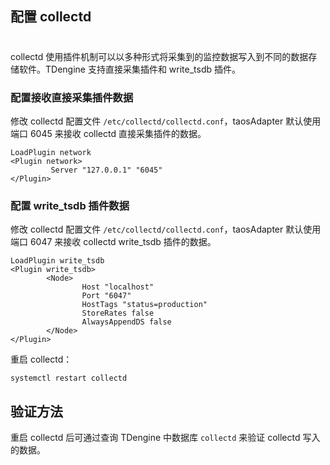 ## 配置 collectd
#
collectd 使用插件机制可以以多种形式将采集到的监控数据写入到不同的数据存储软件。TDengine 支持直接采集插件和 write_tsdb 插件。

### 配置接收直接采集插件数据

修改 collectd 配置文件 `/etc/collectd/collectd.conf`，taosAdapter 默认使用端口 6045 来接收 collectd 直接采集插件的数据。

```text
LoadPlugin network
<Plugin network>
         Server "127.0.0.1" "6045"
</Plugin>
```

### 配置 write_tsdb 插件数据

修改 collectd 配置文件 `/etc/collectd/collectd.conf`，taosAdapter 默认使用端口 6047 来接收 collectd write_tsdb 插件的数据。

```text
LoadPlugin write_tsdb
<Plugin write_tsdb>
        <Node>
                Host "localhost"
                Port "6047"
                HostTags "status=production"
                StoreRates false
                AlwaysAppendDS false
        </Node>
</Plugin>
```

重启 collectd：

```
systemctl restart collectd
```

## 验证方法

重启 collectd 后可通过查询 TDengine 中数据库 `collectd` 来验证 collectd 写入的数据。

